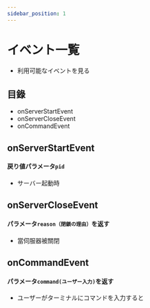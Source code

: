 ```yaml
---
sidebar_position: 1
---
```


# イベント一覧
- 利用可能なイベントを見る

## 目錄
- onServerStartEvent
- onServerCloseEvent
- onCommandEvent

## onServerStartEvent
#### 戻り値パラメータ`pid`
- サーバー起動時 

## onServerCloseEvent
#### パラメータ`reason（閉鎖の理由）`を返す
- 當伺服器被關閉

## onCommandEvent
#### パラメータ`command(ユーザー入力)`を返す
- ユーザーがターミナルにコマンドを入力すると